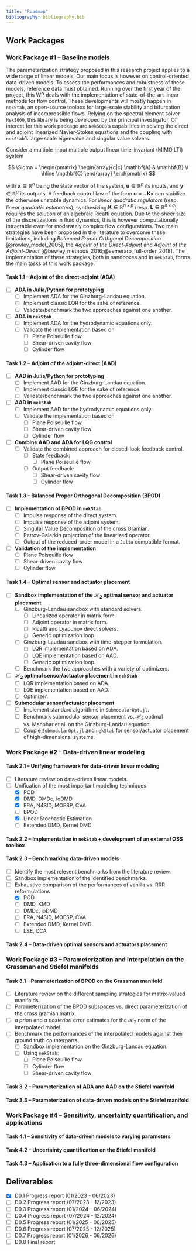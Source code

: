 ```yaml
---
title: "Roadmap"
bibliography: bibliography.bib
---
```


## Work Packages

### Work Package #1 -- Baseline models

The parameterization strategy proposed in this research project applies to a wide range of linear models.
Our main focus is however on control-oriented data-driven models.
To assess the performances and robustness of these models, reference data must obtained.
Running over the first year of the project, this WP deals with the implementation of state-of-the-art linear methods for flow control.
These developments will mostly happen in `nekStab`, an open-source toolbox for large-scale stability and bifurcation analysis of incompressible flows.
Relying on the spectral element solver `Nek5000`, this library is being developed by the principal investigator.
Of interest for this work package are `Nek5000`'s capabilities in solving the direct and adjoint linearized Navier-Stokes equations and the coupling with `nekStab`'s large-scale eigenvalue and singular value solvers.

Consider a multiple-input multiple output linear time-invariant (MIMO LTI) system

$$
\Sigma
=
\begin{pmatrix}
\begin{array}{c|c}
\mathbf{A} & \mathbf{B} \\
\hline
\mathbf{C}
\end{array}
\end{pmatrix}
$$

with $\mathbf{x} \in \mathbb{R}^n$ being the state vector of the system, $\mathbf{u} \in \mathbb{R}^p$ its inputs, and $\mathbf{y} \in \mathbb{R}^q$ its outputs.
A feedback control law of the form $\mathbf{u} = - \mathbf{Kx}$ can stabilize the otherwise unstable dynamics.
For *linear quadratic regulators* (resp. *linear quadratic estimators*), synthesizing $\mathbf{K} \in \mathbb{R}^{n \times p}$ (resp. $\mathbf{L} \in \mathbb{R}^{n \times q}$) requires the solution of an algebraic Ricatti equation.
Due to the sheer size of the discretizations in fluid dynamics, this is however computationally intractable even for moderately complex flow configurations.
Two main strategies have been proposed in the literature to overcome these limitations, including *Balanced Proper Orthgonal Decomposition* [@rowley_model_2005], the *Adjoint of the Direct-Adjoint* and *Adjoint of the Adjoint-Direct* [@bewley_methods_2016;@semeraro_full-order_2018].
The implementation of these strategies, both in sandboxes and in `nekStab`, forms the main tasks of this work package.

#### Task 1.1 -- Adjoint of the direct-adjoint (ADA)

- [ ] **ADA in Julia/Python for prototyping**
    - [ ] Implement ADA for the Ginzburg-Landau equation.
    - [ ] Implement classic LQR for the sake of reference.
    - [ ] Validate/benchmark the two approaches against one another.
- [ ] **ADA in `nekStab`**
    - [ ] Implement ADA for the hydrodynamic equations only.
    - [ ] Validate the implementation based on
        - [ ] Plane Poiseuille flow
        - [ ] Shear-driven cavity flow
        - [ ] Cylinder flow

#### Task 1.2 -- Adjoint of the adjoint-direct (AAD)

- [ ] **AAD in Julia/Python for prototyping**
    - [ ] Implement AAD for the Ginzburg-Landau equation.
    - [ ] Implement classic LQE for the sake of reference.
    - [ ] Validate/benchmark the two approaches against one another.
- [ ] **AAD in `nekStab`**
    - [ ] Implement AAD for the hydrodynamic equations only.
    - [ ] Validate the implementation based on
        - [ ] Plane Poiseuille flow
        - [ ] Shear-driven cavity flow
        - [ ] Cylinder flow
- [ ] **Combine AAD and ADA for LQG control**
    - [ ] Validate the combined approach for closed-look feedback control.
        - [ ] State feedback:
            - [ ] Plane Poiseuille flow
        - [ ] Output feedback:
            - [ ] Shear-driven cavity flow
            - [ ] Cylinder flow

#### Task 1.3 -- Balanced Proper Orthogonal Decomposition (BPOD)

- [ ] **Implementation of BPOD in `nekStab`**
    - [ ] Impulse response of the direct system.
    - [ ] Impulse response of the adjoint system.
    - [ ] Singular Value Decomposition of the cross Gramian.
    - [ ] Petrov-Galerkin projection of the linearized operator.
    - [ ] Output of the reduced-order model in a `Julia` compatible format.
- [ ] **Validation of the implementation**
    - [ ] Plane Poiseuille flow
    - [ ] Shear-driven cavity flow
    - [ ] Cylinder flow

#### Task 1.4 -- Optimal sensor and actuator placement

- [ ] **Sandbox implementation of the $\mathcal{H}_2$ optimal sensor and actuator placement**
    - [ ] Ginzburg-Landau sandbox with standard solvers.
        - [ ] Linearized operator in matrix form.
        - [ ] Adjoint operator in matrix form.
        - [ ] Ricatti and Lyapunov direct solvers.
        - [ ] Generic optimization loop.
    - [ ] Ginzburg-Laudau sandbox with time-stepper formulation.
        - [ ] LQR implementation based on ADA.
        - [ ] LQE implementation based on AAD.
        - [ ] Generic optimization loop.
    - [ ] Benchmark the two approaches with a variety of optimizers.
- [ ] **$\mathcal{H}_2$ optimal sensor/actuator placement in `nekStab`**
    - [ ] LQR implementation based on ADA.
    - [ ] LQE implementation based on AAD.
    - [ ] Optimizer.
- [ ] **Submodular sensor/actuator placement**
    - [ ] Implement standard algorithms in `SubmodularOpt.jl`.
    - [ ] Benchmark submodular sensor placement vs. $\mathcal{H}_2$ optimal vs. Manohar et al. on the Ginzburg-Landau equation.
    - [ ] Couple `SubmodularOpt.jl` and `nekStab` for sensor/actuator placement of high-dimensional systems.

### Work Package #2 -- Data-driven linear modeling

#### Task 2.1 -- Unifying framework for data-driven linear modeling

- [ ] Literature review on data-driven linear models.
- [ ] Unification of the most important modeling techniques
    - [x] POD
    - [x] DMD, DMDc, ioDMD
    - [x] ERA, N4SID, MOESP, CVA
    - [ ] BPOD
    - [x] Linear Stochastic Estimation
    - [ ] Extended DMD, Kernel DMD

#### Task 2.2 -- Implementation in `nekStab` + development of an external OSS toolbox

#### Task 2.3 -- Benchmarking data-driven models

- [ ] Identify the most relevent benchmarks from the literature review.
- [ ] Sandbox implementation of the identified benchmarks.
- [ ] Exhaustive comparison of the performances of vanilla vs. RRR reformulations
    - [x] POD
    - [ ] DMD, KMD
    - [ ] DMDc, ioDMD
    - [ ] ERA, N4SID, MOESP, CVA
    - [ ] Extended DMD, Kernel DMD
    - [ ] LSE, CCA

#### Task 2.4 -- Data-driven optimal sensors and actuators placement

### Work Package #3 -- Parameterization and interpolation on the Grassman and Stiefel manifolds

#### Task 3.1 -- Parameterization of BPOD on the Grassman manifold

- [ ] Literature review on the different sampling strategies for matrix-valued manifolds.
- [ ] Parameterization of the BPOD subspaces vs. direct parameterization of the cross gramian matrix.
- [ ] *a priori* and *a posteriori* error estimates for the $\mathcal{H}_2$ norm of the interpolated model.
- [ ] Benchmark the performances of the interpolated models against their ground truth counterparts
    - [ ] Sandbox implementation on the Ginzburg-Landau equation.
    - [ ] Using `nekStab`:
        - [ ] Plane Poiseuille flow
        - [ ] Cylinder flow
        - [ ] Shear-driven cavity flow

#### Task 3.2 -- Parameterization of ADA and AAD on the Stiefel manifold

#### Task 3.3 -- Parameterization of data-driven models on the Stiefel manifold

### Work Package #4 -- Sensitivity, uncertainty quantification, and applications

#### Task 4.1 -- Sensitivity of data-driven models to varying parameters

#### Task 4.2 -- Uncertainty quantification on the Stiefel manifold

#### Task 4.3 -- Application to a fully three-dimensional flow configuration

## Deliverables

- [x] D0.1 Progress report (01/2023 - 06/2023)
- [ ] D0.2 Progress report (07/2023 - 12/2023)
- [ ] D0.3 Progress report (01/2024 - 06/2024)
- [ ] D0.4 Progress report (07/2024 - 12/2024)
- [ ] D0.5 Progress report (01/2025 - 06/2025)
- [ ] D0.6 Progress report (07/2025 - 12/2025)
- [ ] D0.7 Progress report (01/2026 - 06/2026)
- [ ] D0.8 Final report
